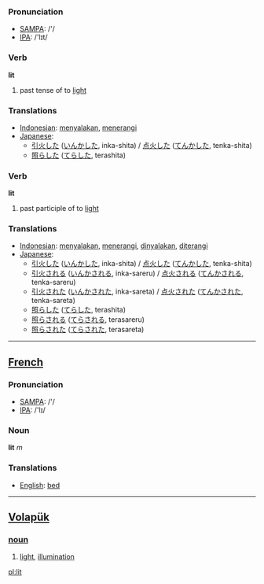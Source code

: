 === Pronunciation ===
*[[w:SAMPA|SAMPA]]: /'/
*[[w:IPA|IPA]]: /'lɪt/

=== Verb ===

'''lit'''

# past tense of to [[light]]

=== Translations ===
*[[Indonesian]]: [[nyala|menyalakan]], [[terang|menerangi]]
*[[Japanese]]: 
** [[引火]]した ([[いんか]]した, inka-shita) / [[点火]]した ([[てんか]]した, tenka-shita)
** [[照らした]] ([[てらした]], terashita)

=== Verb ===

'''lit'''

# past participle of to [[light]]

=== Translations ===

*[[Indonesian]]: [[nyala|menyalakan]], [[terang|menerangi]], [[nyala|dinyalakan]], [[terang|diterangi]]
*[[Japanese]]: 
** [[引火]]した ([[いんか]]した, inka-shita) / [[点火]]した ([[てんか]]した, tenka-shita)
** [[引火]]される ([[いんか]]される, inka-sareru) / [[点火]]される ([[てんか]]される, tenka-sareru)
** [[引火]]された ([[いんか]]された, inka-sareta) / [[点火]]された ([[てんか]]された, tenka-sareta)
** [[照らした]] ([[てらした]], terashita)
** [[照らされる]] ([[てらされる]], terasareru)
** [[照らされた]] ([[てらされた]], terasareta)

----

==[[French]]==

=== Pronunciation ===
*[[w:SAMPA|SAMPA]]: /'/
*[[w:IPA|IPA]]: /'lɪ/

=== Noun ===

'''lit''' ''m''

=== Translations ===
*[[English]]: [[bed]]

----

== [[Volapük]] == 
=== [[noun]] === 
# [[light]], [[illumination]]
[[pl:lit]]
